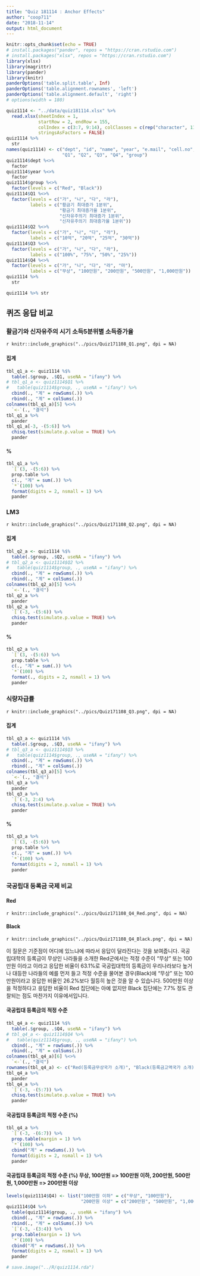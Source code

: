```yaml
---
title: "Quiz 181114 : Anchor Effects"
author: "coop711"
date: "2018-11-14"
output: html_document
---
```


```r
knitr::opts_chunk$set(echo = TRUE)
# install.packages("pander", repos = "https://cran.rstudio.com")
# install.packages("xlsx", repos = "https://cran.rstudio.com")
library(xlsx)
library(magrittr)
library(pander)
library(knitr)
panderOptions('table.split.table', Inf)
panderOptions('table.alignment.rownames', 'left')
panderOptions('table.alignment.default', 'right')
# options(width = 180)
```

```r
quiz1114 <- "../data/quiz181114.xlsx" %>% 
  read.xlsx(sheetIndex = 1, 
            startRow = 2, endRow = 155, 
            colIndex = c(3:7, 9:14), colClasses = c(rep("character", 11)), 
            stringsAsFactors = FALSE)
quiz1114 %>% 
  str
names(quiz1114) <- c("dept", "id", "name", "year", "e.mail", "cell.no", 
                     "Q1", "Q2", "Q3", "Q4", "group")
quiz1114$dept %<>% 
  factor
quiz1114$year %<>% 
  factor
quiz1114$group %<>% 
  factor(levels = c("Red", "Black"))
quiz1114$Q1 %<>% 
  factor(levels = c("가", "나", "다", "라"), 
         labels = c("황금기 최대증가 1분위", 
                    "황금기 최대증가율 1분위", 
                    "신자유주의기 최대증가 1분위", 
                    "신자유주의기 최대증가율 1분위"))
quiz1114$Q2 %<>% 
  factor(levels = c("가", "나", "다", "라"), 
         labels = c("10억", "20억", "25억", "30억"))
quiz1114$Q3 %<>% 
  factor(levels = c("가", "나", "다", "라"), 
         labels = c("100%", "75%", "50%", "25%"))
quiz1114$Q4 %<>% 
  factor(levels = c("가", "나", "다", "라", "마"), 
         labels = c("무상", "100만원", "200만원", "500만원", "1,000만원"))
quiz1114 %>% 
  str
```

```r
quiz1114 %>% str
```

## 퀴즈 응답 비교

### 활금기와 신자유주의 시기 소득5분위별 소득증가율

`r knitr::include_graphics("../pics/Quiz171108_Q1.png", dpi = NA)`

#### 집계

```r
tbl_q1_a <- quiz1114 %$%
  table(.$group, .$Q1, useNA = "ifany") %>%
# tbl_q1_a <- quiz1114$Q1 %>% 
#   table(quiz1114$group, ., useNA = "ifany") %>%
  cbind(., "계" = rowSums(.)) %>%
  rbind(., "계" = colSums(.))
colnames(tbl_q1_a)[5] %<>% 
  `<-`(., "결석")
tbl_q1_a %>% 
  pander 
tbl_q1_a[-3, -(5:6)] %>% 
  chisq.test(simulate.p.value = TRUE) %>% 
  pander
```

#### %

```r
tbl_q1_a %>% 
  `[`(3, -(5:6)) %>%
  prop.table %>% 
  c(., "계" = sum(.)) %>%
  `*`(100) %>%
  format(digits = 2, nsmall = 1) %>%
  pander
```

### LM3

`r knitr::include_graphics("../pics/Quiz171108_Q2.png", dpi = NA)`

#### 집계

```r
tbl_q2_a <- quiz1114 %$%
  table(.$group, .$Q2, useNA = "ifany") %>%
# tbl_q2_a <- quiz1114$Q2 %>%
#   table(quiz1114$group, ., useNA = "ifany") %>%
  cbind(., "계" = rowSums(.)) %>%
  rbind(., "계" = colSums(.))
colnames(tbl_q2_a)[5] %<>% 
  `<-`(., "결석")
tbl_q2_a %>% 
  pander 
tbl_q2_a %>%
  `[`(-3, -(5:6)) %>% 
  chisq.test(simulate.p.value = TRUE) %>%
  pander
```

#### %

```r
tbl_q2_a %>%
  `[`(3, -(5:6)) %>%
  prop.table %>%
  c(., "계" = sum(.)) %>%
  `*`(100) %>%
  format(., digits = 2, nsmall = 1) %>%
  pander
```

### 식량자급률

`r knitr::include_graphics("../pics/Quiz171108_Q3.png", dpi = NA)`

#### 집계

```r
tbl_q3_a <- quiz1114 %$%
  table(.$group, .$Q3, useNA = "ifany") %>%
# tbl_q3_a <- quiz1114$Q3 %>%
#   table(quiz1114$group, ., useNA = "ifany") %>%
  cbind(., "계" = rowSums(.)) %>%
  rbind(., "계" = colSums(.))
colnames(tbl_q3_a)[5] %<>% 
  `<-`(., "결석")
tbl_q3_a %>% 
  pander
tbl_q3_a %>%
  `[`(-3, 2:4) %>% 
  chisq.test(simulate.p.value = TRUE) %>%
  pander
```

#### %

```r
tbl_q3_a %>%
  `[`(3, -(5:6)) %>%
  prop.table %>%
  c(., "계" = sum(.)) %>%
  `*`(100) %>%
  format(digits = 2, nsmall = 1) %>%
  pander
```

### 국공립대 등록금 국제 비교

#### Red

`r knitr::include_graphics("../pics/Quiz171108_Q4_Red.png", dpi = NA)`

#### Black

`r knitr::include_graphics("../pics/Quiz171108_Q4_Black.png", dpi = NA)`

이 질문은 기준점이 어디에 있느냐에 따라서 응답이 달라진다는 것을 보여줍니다. 국공립대학의 등록금이 무상인 나라들을 소개한 Red군에서는 적정 수준이 "무상" 또는 100만원 이라고 이라고 응답한 비율이 63.1%로 국공립대학의 등록금이 우리나라보다 높거나 대등한 나라들의 예를 먼저 들고 적정 수준을 물어본 경우(Black)에 "무상" 또는 100만원이라고 응답한 비율인 26.2%보다 월등히 높은 것을 알 수 있습니다. 500만원 이상을 적정하다고 응답한 비율이 Red 집단에는 아예 없지만 Black 집단에는 7.7% 정도 관찰되는 점도 마찬가지 이유에서입니다.

#### 국공립대 등록금의 적정 수준

```r
tbl_q4_a <- quiz1114 %$%
  table(.$group, .$Q4, useNA = "ifany") %>%
# tbl_q4_a <- quiz1114$Q4 %>%
#   table(quiz1114$group, ., useNA = "ifany") %>%
  cbind(., "계" = rowSums(.)) %>%
  rbind(., "계" = colSums(.))
colnames(tbl_q4_a)[6] %<>% 
  `<-`(., "결석")
rownames(tbl_q4_a) <- c("Red(등록금무상국가 소개)", "Black(등록금고액국가 소개)", "계")
tbl_q4_a %>% 
  pander
tbl_q4_a %>%
  `[`(-3, -(5:7)) %>%
  chisq.test(simulate.p.value = TRUE) %>%
  pander
```

#### 국공립대 등록금의 적정 수준 (%)

```r
tbl_q4_a %>% 
  `[`(-3, -(6:7)) %>%
  prop.table(margin = 1) %>%
  `*`(100) %>%
  cbind("계" = rowSums(.)) %>%
  format(digits = 2, nsmall = 1) %>%
  pander
```

#### 국공립대 등록금의 적정 수준 (%) 무상, 100만원 => 100만원 이하, 200만원, 500만원, 1,000만원 => 200만원 이상

```r
levels(quiz1114$Q4) <- list("100만원 이하" = c("무상", "100만원"), 
                            "200만원 이상" = c("200만원", "500만원", "1,000만원"))
quiz1114$Q4 %>%
  table(quiz1114$group, ., useNA = "ifany") %>%
  cbind(., "계" = rowSums(.)) %>%
  rbind(., "계" = colSums(.)) %>%
  `[`(-3, -(3:4)) %>%
  prop.table(margin = 1) %>%
  `*`(100) %>%
  cbind("계" = rowSums(.)) %>%
  format(digits = 2, nsmall = 1) %>%
  pander
```
```r
# save.image("../R/quiz1114.rda")
```